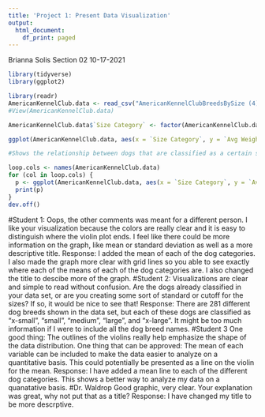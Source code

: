 ```yaml
---
title: 'Project 1: Present Data Visualization'
output:
  html_document:
    df_print: paged
---
```


Brianna Solis 
Section 02
10-17-2021

```r
library(tidyverse)
library(ggplot2)
```

```r
library(readr)
AmericanKennelClub.data <- read_csv("AmericanKennelClubBreedsBySize (4).csv")
#View(AmericanKennelClub.data)
```

```r

AmericanKennelClub.data$`Size Category` <- factor(AmericanKennelClub.data$`Size Category`, levels = c("X-Small","Small", "Medium", "Large", "X-Large"))

ggplot(AmericanKennelClub.data, aes(x = `Size Category`, y = `Avg Weight (pounds)`)) + xlab("Size of Dogs") + ylab("Average Weight (lbs.)") + ggtitle("Size of Dogs Compared to Relative Weight") + geom_violin(colour = "brown", fill = "pink") + stat_summary(fun ="mean", geom = "crossbar", width = 0.5, size = 0.2, colour = "blue") + theme_bw() + scale_y_continuous(breaks = seq(0, 200, 20)) 

#Shows the relationship between dogs that are classified as a certain size compared to their weight. 
```
```r
loop.cols <- names(AmericanKennelClub.data)
for (col in loop.cols) {
  p <- ggplot(AmericanKennelClub.data, aes(x = `Size Category`, y = `Avg Weight (pounds)`)) + xlab("Size of Dogs") + ylab("Average Weight (lbs.)") + ggtitle("Size of Dogs Compared to Relative Weight") + geom_violin(colour = "brown", fill = "pink") + stat_summary(fun ="mean", geom = "crossbar", width = 0.5, size = 0.2, colour = "blue") + theme_bw() + scale_y_continuous(breaks = seq(0, 200, 20)) 
  print(p)
}
dev.off()
```
#Student 1: 
Oops, the other comments was meant for a different person.
I like your visualization because the colors are really clear and it is easy to distinguish where the violin plot ends.
I feel like there could be more information on the graph, like mean or standard deviation as well as a more descriptive title.
Response: 
I added the mean of each of the dog categories. I also made the graph more clear with grid lines so you able to see exactly where each of the means of each of the dog categories are. I also changed the title to descibe more of the graph. 
#Student 2: 
Visualizations are clear and simple to read without confusion. Are the dogs already classified in your data set, or are you creating some sort of standard or cutoff for the sizes? If so, it would be nice to see that!
Response:
There are 281 different dog breeds shown in the data set, but each of these dogs are classified as "x-small", "small", "medium", "large", and "x-large". It might be too much information if I were to include all the dog breed names. 
#Student 3
One good thing:
The outlines of the violins really help emphasize the shape of the data distribution. 
One thing that can be approved:
The mean of each variable can be included to make the data easier to analyze on a quantitative basis. This could potentially be presented as a line on the violin for the mean. 
Response:
I have added a mean line to each of the different dog categories. This shows a better way to analyze my data on a quanatative basis. 
#Dr. Waldrop 
Good graphic, very clear. Your explanation was great, why not put that as a title?
Response: 
I have changed my title to be more descrptive. 